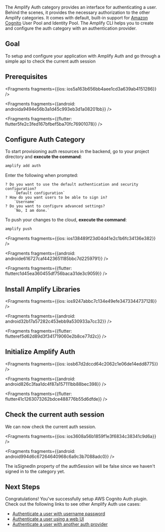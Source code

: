 The Amplify Auth category provides an interface for authenticating a user. Behind the scenes, it provides the necessary authorization to the other Amplify categories. It comes with default, built-in support for [Amazon Cognito](https://aws.amazon.com/cognito) User Pool and Identity Pool. The Amplify CLI helps you to create and configure the auth category with an authentication provider.

## Goal
To setup and configure your application with Amplify Auth and go through a simple api to check the current auth session

## Prerequisites




<Fragments fragments={{ios: ios5a163b656bb4aee1cd3a639ab4151286}} />



<Fragments fragments={{android: androida9494e56b3a1d45c993eb3d1a08201bb}} />



<Fragments fragments={{flutter: flutter5fe2c3fed167bfbef5ba70fc76901078}} />

## Configure Auth Category

To start provisioning auth resources in the backend, go to your project directory and **execute the command**:

```bash
amplify add auth
```

Enter the following when prompted:
```console
? Do you want to use the default authentication and security configuration?
    `Default configuration`
? How do you want users to be able to sign in?
    `Username`
? Do you want to configure advanced settings?
    `No, I am done.`
```

To push your changes to the cloud, **execute the command**:

```bash
amplify push
```




<Fragments fragments={{ios: ios138489f23d04d41e2c1b6fc34136e382}} />



<Fragments fragments={{android: androide616727caf4423651185bbc7d2259791}} />



<Fragments fragments={{flutter: flutterc1d45ea360455df756baca31de3c9059}} />

## Install Amplify Libraries




<Fragments fragments={{ios: ios9247abbc7c134e49efe3473344737128}} />



<Fragments fragments={{android: android32b17a57282c453ebb9a530933a7cc32}} />



<Fragments fragments={{flutter: flutteref5d62d89d3f341719060e2b8ce77d2c}} />

## Initialize Amplify Auth



<Fragments fragments={{ios: iosb67d2dccd64c2062c1e06de14edd8775}} />



<Fragments fragments={{android: android826c3faa1dc4f87a157111bb88bec398}} />



<Fragments fragments={{flutter: flutter41c1263073262bdce488776b55d6dfde}} />

## Check the current auth session

We can now check the current auth session.




<Fragments fragments={{ios: ios3608a56b1859f1e3f6834c38341c9d6a}} />



<Fragments fragments={{android: android994d6c67264640968c6a9c3b7088adc0}} />

The isSignedIn property of the authSession will be false since we haven't signed in to the category yet.

## Next Steps
Congratulations! You've successfully setup AWS Cognito Auth plugin.  Check out the following links to see other Amplify Auth use cases:

* [Authenticate a user with username password](/lib/auth/signin)
* [Authenticate a user using a web UI](/lib/auth/signin_web_ui)
* [Authenticate a user with another auth provider](/lib/auth/social_signin_web_ui)
